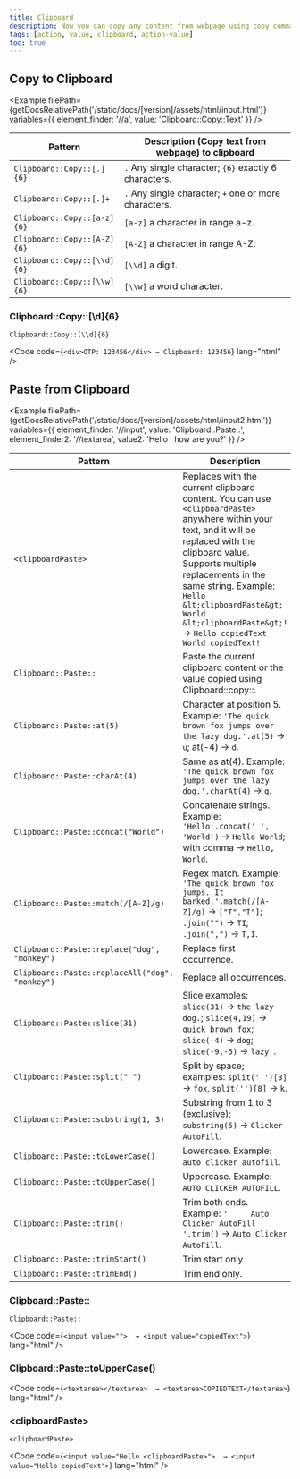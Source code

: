 ```yaml
---
title: Clipboard
description: Now you can copy any content from webpage using copy command and paste back any where within clipboard.
tags: [action, value, clipboard, action-value]
toc: true
---
```



## Copy to Clipboard

<Example
  filePath={getDocsRelativePath('/static/docs/[version]/assets/html/input.html')}
  variables={{
    element_finder: '//a',
    value: 'Clipboard::Copy::Text'
  }}
/>

<BsTable>

| **Pattern**                 | **Description** (Copy text from webpage) to clipboard |
| --------------------------- | ----------------------------------------------------- |
| `Clipboard::Copy::[.]{6}`   | `.` Any single character; `{6}` exactly 6 characters. |
| `Clipboard::Copy::[.]+`     | `.` Any single character; `+` one or more characters. |
| `Clipboard::Copy::[a-z]{6}` | `[a-z]` a character in range a-z.                     |
| `Clipboard::Copy::[A-Z]{6}` | `[A-Z]` a character in range A-Z.                     |
| `Clipboard::Copy::[\\d]{6}` | `[\\d]` a digit.                                      |
| `Clipboard::Copy::[\\w]{6}` | `[\\w]` a word character.                             |

</BsTable>

### Clipboard::Copy::[\d]{6}

`Clipboard::Copy::[\\d]{6}`

<Code code={`<div>OTP: 123456</div> → Clipboard: 123456`} lang="html" />

## Paste from Clipboard

<Example
  filePath={getDocsRelativePath('/static/docs/[version]/assets/html/input2.html')}
  variables={{
    element_finder: '//input',
    value: 'Clipboard::Paste::',
    element_finder2: '//textarea',
    value2: 'Hello <clipboardPaste>, how are you?'
  }}
/>

<BsTable>

| **Pattern**                                     | **Description**                                                                                                                                                                                                                                                                                                          |
| ----------------------------------------------- | ------------------------------------------------------------------------------------------------------------------------------------------------------------------------------------------------------------------------------------------------------------------------------------------------------------------------ |
| `<clipboardPaste>`                              | Replaces with the current clipboard content. You can use `<clipboardPaste>` anywhere within your text, and it will be replaced with the clipboard value. Supports multiple replacements in the same string. Example: `Hello &lt;clipboardPaste&gt; World &lt;clipboardPaste&gt;!` → `Hello copiedText World copiedText!` |
| `Clipboard::Paste::`                            | Paste the current clipboard content or the value copied using Clipboard::copy::.                                                                                                                                                                                                                                         |
| `Clipboard::Paste::at(5)`                       | Character at position 5. Example: `'The quick brown fox jumps over the lazy dog.'.at(5)` → `u`; at(-4) → `d`.                                                                                                                                                                                                            |
| `Clipboard::Paste::charAt(4)`                   | Same as at(4). Example: `'The quick brown fox jumps over the lazy dog.'.charAt(4)` → `q`.                                                                                                                                                                                                                                |
| `Clipboard::Paste::concat("World")`             | Concatenate strings. Example: `'Hello'.concat(' ', 'World')` → `Hello World`; with comma → `Hello, World`.                                                                                                                                                                                                               |
| `Clipboard::Paste::match(/[A-Z]/g)`             | Regex match. Example: `'The quick brown fox jumps. It barked.'.match(/[A-Z]/g)` → `["T","I"]`; `.join("")` → `TI`; `.join(",")` → `T,I`.                                                                                                                                                                                 |
| `Clipboard::Paste::replace("dog", "monkey")`    | Replace first occurrence.                                                                                                                                                                                                                                                                                                |
| `Clipboard::Paste::replaceAll("dog", "monkey")` | Replace all occurrences.                                                                                                                                                                                                                                                                                                 |
| `Clipboard::Paste::slice(31)`                   | Slice examples: `slice(31)` → `the lazy dog.`; `slice(4,19)` → `quick brown fox`; `slice(-4)` → `dog`; `slice(-9,-5)` → `lazy `.                                                                                                                                                                                         |
| `Clipboard::Paste::split(" ")`                  | Split by space; examples: `split(' ')[3]` → `fox`, `split('')[8]` → `k`.                                                                                                                                                                                                                                                 |
| `Clipboard::Paste::substring(1, 3)`             | Substring from 1 to 3 (exclusive); `substring(5)` → `Clicker AutoFill`.                                                                                                                                                                                                                                                  |
| `Clipboard::Paste::toLowerCase()`               | Lowercase. Example: `auto clicker autofill`.                                                                                                                                                                                                                                                                             |
| `Clipboard::Paste::toUpperCase()`               | Uppercase. Example: `AUTO CLICKER AUTOFILL`.                                                                                                                                                                                                                                                                             |
| `Clipboard::Paste::trim()`                      | Trim both ends. Example: `'     Auto Clicker AutoFill     '.trim()` → `Auto Clicker AutoFill`.                                                                                                                                                                                                                           |
| `Clipboard::Paste::trimStart()`                 | Trim start only.                                                                                                                                                                                                                                                                                                         |
| `Clipboard::Paste::trimEnd()`                   | Trim end only.                                                                                                                                                                                                                                                                                                           |

</BsTable>

### Clipboard::Paste::

`Clipboard::Paste::`

<Code code={`<input value="">  → <input value="copiedText">`} lang="html" />

### Clipboard::Paste::toUpperCase()

<Code code={`<textarea></textarea>  → <textarea>COPIEDTEXT</textarea>`} lang="html" />

### &lt;clipboardPaste&gt;

`<clipboardPaste>`

<Code code={`<input value="Hello <clipboardPaste>">  → <input value="Hello copiedText">`} lang="html" />
